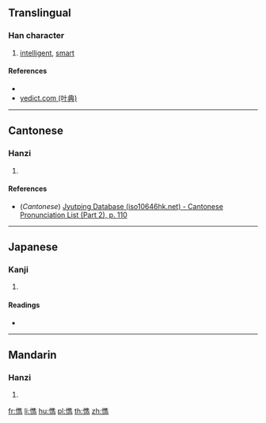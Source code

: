 {{character info/new}}
==Translingual==

===Han character===
{{Han char|rn=61|rad=心|as=13|sn=16|four=|canj=POGS|ids=⿰忄雋}}

# [[intelligent]], [[smart]]

====References====
* {{Han ref|kx=0406.050|dkj=11338|dj=0747.040|hdz=42355.040|uh=61CF|ud=25039}}
* [http://yedict.com/htm/61/61CF.htm yedict.com (叶典)]

----

==Cantonese==

===Hanzi===
{{yue-hanzi|jyut=[[zeon3]]|y=jeun3}}

# {{defn|lang=yue|sort=心13}}

====References====
* (''Cantonese'') [http://www.iso10646hk.net/jp/document/download.jsp Jyutping Database (iso10646hk.net) - Cantonese Pronunciation List (Part 2), p. 110]

----

==Japanese==

===Kanji===
{{ja-kanji|grade=|rs=心13}}

# {{defn|lang=ja|sort=心13}}

====Readings====
* {{ja-readings|on=[[しゅん]] (shun)|kun=[[さとい]] (satoi)}}

----

==Mandarin==

===Hanzi===
{{cmn-hanzi|pin=[[jùn]] ([[jun4]])|wg=chün<sup>4</sup>}}

# {{defn|lang=cmn|sort=心13}}

[[fr:懏]]
[[li:懏]]
[[hu:懏]]
[[pl:懏]]
[[th:懏]]
[[zh:懏]]